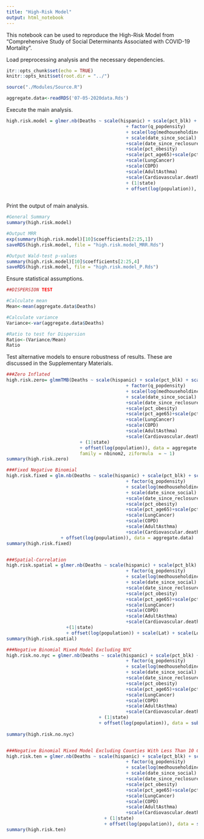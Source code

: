 ```yaml
---
title: "High-Risk Model"
output: html_notebook
---
```


This notebook can be used to reproduce the High-Risk Model from "Comprehensive Study of Social Determinants Associated with COVID-19 Mortality". 

Load preprocessing analysis and the necessary dependencies. 
```r
itr::opts_chunk$set(echo = TRUE)
knitr::opts_knit$set(root.dir = "../")

source("./Modules/Source.R")

aggregate.data<-readRDS('07-05-2020data.Rds')

```

Execute the main analysis. 

```r
high.risk.model = glmer.nb(Deaths ~ scale(hispanic) + scale(pct_blk) + scale(pct_asian) + scale(pct_white)+   scale(pct_native)
                                            + factor(q_popdensity)
                                            + scale(log(medhouseholdincome)) + scale(education) + scale(beds/population)
                                            + scale(date_since_social) + scale(date_since) + scale(date_since_reopen)
                                            +scale(date_since_reclosure)+scale(date_since_mask)
                                            +scale(pct_obesity)
                                            +scale(pct_age65)+scale(pct_diabetes)
                                            +scale(LungCancer)
                                            +scale(COPD)
                                            +scale(AdultAsthma)
                                            +scale(Cardiovascular.death_rate)
                                            + (1|state)
                                            + offset(log(population)), data= aggregate.data)
                                            
```


Print the output of main analysis.

```r
#General Summary
summary(high.risk.model)

#Output MRR
exp(summary(high.risk.model)[10]$coefficients[2:25,1])
saveRDS(high.risk.model, file = "high.risk.model_MRR.Rds")

#Output Wald-test p-values
summary(high.risk.model)[10]$coefficients[2:25,4]
saveRDS(high.risk.model, file = "high.risk.model_P.Rds")
```

Ensure statistical assumptions.

```r
##DISPERSION TEST

#Calculate mean
Mean<-mean(aggregate.data$Deaths) 

#Calculate variance
Variance<-var(aggregate.data$Deaths) 

#Ratio to test for Dispersion
Ratio<-(Variance/Mean)
Ratio
```

Test alternative models to ensure robustness of results. These are discussed in the Supplementary Materials. 

```r
###Zero Inflated
high.risk.zero= glmmTMB(Deaths ~ scale(hispanic) + scale(pct_blk) + scale(pct_asian) + scale(pct_white)+   scale(pct_native)
                                            + factor(q_popdensity)
                                            + scale(log(medhouseholdincome))+ scale(education) + scale(beds/population)
                                            + scale(date_since_social) + scale(date_since) + scale(date_since_reopen)
                                            +scale(date_since_reclosure)+scale(date_since_mask)
                                            +scale(pct_obesity)
                                            +scale(pct_age65)+scale(pct_diabetes)
                                            +scale(LungCancer)
                                            +scale(COPD)
                                            +scale(AdultAsthma)
                                            +scale(Cardiovascular.death_rate)
                           + (1|state)
                           + offset(log(population)), data = aggregate.data,
                           family = nbinom2, ziformula  = ~ 1)
summary(high.risk.zero)

###Fixed Negative Binomial 
high.risk.fixed = glm.nb(Deaths ~ scale(hispanic) + scale(pct_blk) + scale(pct_asian) + scale(pct_white)+   scale(pct_native)
                                            + factor(q_popdensity)
                                            + scale(log(medhouseholdincome))+ scale(education) + scale(beds/population)
                                            + scale(date_since_social) + scale(date_since) + scale(date_since_reopen)
                                            +scale(date_since_reclosure)+scale(date_since_mask)
                                            +scale(pct_obesity)
                                            +scale(pct_age65)+scale(pct_diabetes)
                                            +scale(LungCancer)
                                            +scale(COPD)
                                            +scale(AdultAsthma)
                                            +scale(Cardiovascular.death_rate)
                    + offset(log(population)), data = aggregate.data)
summary(high.risk.fixed)


###Spatial-Correlation 
high.risk.spatial = glmer.nb(Deaths ~ scale(hispanic) + scale(pct_blk) + scale(pct_asian) + scale(pct_white)+   scale(pct_native)
                                            + factor(q_popdensity)
                                            + scale(log(medhouseholdincome))+ scale(education) + scale(beds/population)
                                            + scale(date_since_social) + scale(date_since) + scale(date_since_reopen)
                                            +scale(date_since_reclosure)+scale(date_since_mask)
                                            +scale(pct_obesity)
                                            +scale(pct_age65)+scale(pct_diabetes)
                                            +scale(LungCancer)
                                            +scale(COPD)
                                            +scale(AdultAsthma)
                                            +scale(Cardiovascular.death_rate)
                      +(1|state)
                      + offset(log(population)) + scale(Lat) + scale(Long_), data = aggregate.data)
summary(high.risk.spatial)

###Negative Binomial Mixed Model Excluding NYC
high.risk.no.nyc = glmer.nb(Deaths ~ scale(hispanic) + scale(pct_blk) + scale(pct_asian) + scale(pct_white)+   scale(pct_native)
                                            + factor(q_popdensity)
                                            + scale(log(medhouseholdincome)) + scale(education) + scale(beds/population)
                                            + scale(date_since_social) + scale(date_since) + scale(date_since_reopen)
                                            +scale(date_since_reclosure)+scale(date_since_mask)
                                            +scale(pct_obesity)
                                            +scale(pct_age65)+scale(pct_diabetes)
                                            +scale(LungCancer)
                                            +scale(COPD)
                                            +scale(AdultAsthma)
                                            +scale(Cardiovascular.death_rate)
                                  + (1|state)
                                  + offset(log(population)), data = subset(aggregate.data,!(fips %in% c("09001","42089","36111","09009","36059","36103","34013",
                                                                                                                                              "36079","36081",  "36085",  "36087",  "36119",  "36027",                                                                                                                           "36071",  "09005",  "34021"))))
summary(high.risk.no.nyc)


###Negative Binomial Mixed Model Excluding Counties With Less Than 10 Cases
high.risk.ten = glmer.nb(Deaths ~ scale(hispanic) + scale(pct_blk) + scale(pct_asian) + scale(pct_white)+   scale(pct_native)
                                            + factor(q_popdensity)
                                            + scale(log(medhouseholdincome)) + scale(education) + scale(beds/population)
                                            + scale(date_since_social) + scale(date_since) + scale(date_since_reopen)
                                            +scale(date_since_reclosure)+scale(date_since_mask)
                                            +scale(pct_obesity)
                                            +scale(pct_age65)+scale(pct_diabetes)
                                            +scale(LungCancer)
                                            +scale(COPD)
                                            +scale(AdultAsthma)
                                            +scale(Cardiovascular.death_rate)
                                    + (1|state)
                                    + offset(log(population)), data = subset(aggregate.data,Confirmed >=10))
summary(high.risk.ten)

```


